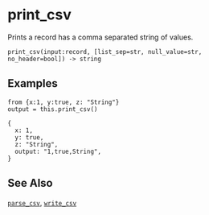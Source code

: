 
# print_csv

Prints a record has a comma separated string of values.

```tql
print_csv(input:record, [list_sep=str, null_value=str, no_header=bool]) -> string
```

<Docs operator="print_csv" separator_text="comma" list_sep=";" null_value=""/>

## Examples

```tql
from {x:1, y:true, z: "String"}
output = this.print_csv()
```
```tql
{
  x: 1,
  y: true,
  z: "String",
  output: "1,true,String",
}
```

## See Also

[`parse_csv`](./parse_csv.mdx), [`write_csv`](../operators/write_csv.md)
